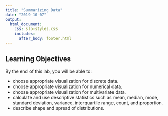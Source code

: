 ```yaml
---
title: "Summarizing Data"
date: "2019-10-07"
output: 
  html_document:
    css: slo-styles.css 
    includes:
      after_body: footer.html
---
```


## Learning Objectives

By the end of this lab, you will be able to:

- choose appropriate visualization for discrete data. 
- choose appropriate visualization for numerical data. 
- choose appropriate visualization for multivariate data. 
- calculate and use descriptive statistics such as mean, median, mode, standard deviation, variance, interquartile range, count, and proportion.
- describe shape and spread of distributions. 



<br>
<br>
<br>

